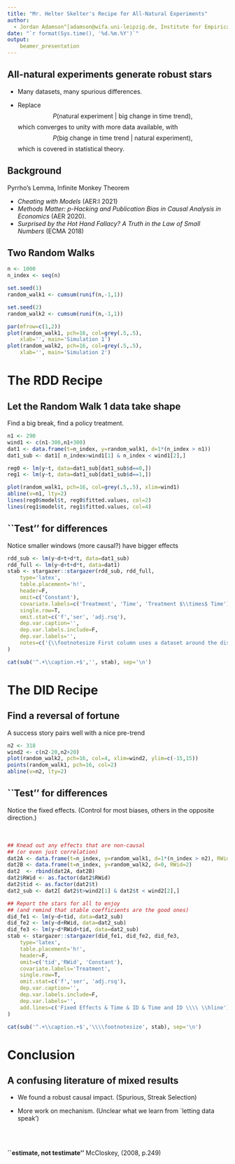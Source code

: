 ```yaml
---
title: "Mr. Helter Skelter's Recipe for All-Natural Experiments"
author:
  - Jordan Adamson^[adamson@wifa.uni-leipzig.de, Institute for Empirical Economic Research, Leipzig University]
date: "`r format(Sys.time(), '%d.%m.%Y')`"
output:
    beamer_presentation
---
```




## All-natural experiments generate robust stars

* Many datasets, many spurious differences.

* Replace
$$P( \text{natural experiment} ~|~ \text{big change in time trend} ),$$
which converges to unity with more data available, with 
$$P( \text{big change in time trend} ~|~ \text{natural experiment} ),$$
which is covered in statistical theory.


## Background


Pyrrho's Lemma, Infinite Monkey Theorem

* *Cheating with Models* (AER:I 2021)
* *Methods Matter: p-Hacking and Publication Bias in Causal Analysis in Economics* (AER 2020). 
* *Surprised by the Hot Hand Fallacy? A Truth in the Law of Small Numbers* (ECMA 2018)
<!--* "Cheating with Models" by Eliaz, Kfir, Ran Spiegler, and Yair Weiss (2021, American Economic Review: Insights, 3 (4): 417-34. DOI: 10.1257/aeri.20200635)-->
<!--* "Methods Matter: p-Hacking and Publication Bias in Causal Analysis in Economics" by Brodeur, Abel, Nikolai Cook, and Anthony Heyes (2020, American Economic Review, 110 (11): 3634-60. DOI: 10.1257/aer.20190687). -->
<!--* "Surprised by the Hot Hand Fallacy? A Truth in the Law of Small Numbers" by Joshua B. Miller and Adam Sanjurjo (2018, Econometrica, 86: 2019-2047. DOI: 10.3982/ECTA14943). -->

  
## Two Random Walks

```r
n <- 1000
n_index <- seq(n)

set.seed(1)
random_walk1 <- cumsum(runif(n,-1,1))

set.seed(2)
random_walk2 <- cumsum(runif(n,-1,1))

par(mfrow=c(1,2))
plot(random_walk1, pch=16, col=grey(.5,.5),
    xlab='', main='Simulation 1')
plot(random_walk2, pch=16, col=grey(.5,.5),
    xlab='', main='Simulation 2')
```


# The RDD Recipe




## Let the Random Walk 1 data take shape
Find a big break, find a policy treatment.

```r
n1 <- 290
wind1 <- c(n1-300,n1+300)
dat1 <- data.frame(t=n_index, y=random_walk1, d=1*(n_index > n1))
dat1_sub <- dat1[ n_index>wind1[1] & n_index < wind1[2],]

reg0 <- lm(y~t, data=dat1_sub[dat1_sub$d==0,])
reg1 <- lm(y~t, data=dat1_sub[dat1_sub$d==1,])

plot(random_walk1, pch=16, col=grey(.5,.5), xlim=wind1)
abline(v=n1, lty=2)
lines(reg0$model$t, reg0$fitted.values, col=2)
lines(reg1$model$t, reg1$fitted.values, col=4)
```

## ``Test'' for differences

Notice smaller windows (more causal?) have bigger effects

```r
rdd_sub <- lm(y~d+t+d*t, data=dat1_sub)
rdd_full <- lm(y~d+t+d*t, data=dat1)
stab <- stargazer::stargazer(rdd_sub, rdd_full, 
    type='latex',
    table.placement='h!',
    header=F,
    omit=c('Constant'),
    covariate.labels=c('Treatment', 'Time', 'Treatment $\\times$ Time'),
    single.row=T,
    omit.stat=c('f','ser', 'adj.rsq'),
    dep.var.caption='',
    dep.var.labels.include=F,
    dep.var.labels='',
    notes=c('{\\footnotesize First column uses a dataset around the discontinuity.}')
)
```

```r
cat(sub('^.+\\caption.+$','', stab), sep='\n')
```


# The DID Recipe


## Find a reversal of fortune

A success story pairs well with a nice pre-trend

```r
n2 <- 318
wind2 <- c(n2-20,n2+20)
plot(random_walk2, pch=16, col=4, xlim=wind2, ylim=c(-15,15))
points(random_walk1, pch=16, col=2)
abline(v=n2, lty=2)
```


## ``Test'' for differences

Notice the fixed effects.
(Control for most biases, others in the opposite direction.)\
\
\
     
```r
## Knead out any effects that are non-causal 
## (or even just correlation)
dat2A <- data.frame(t=n_index, y=random_walk1, d=1*(n_index > n2), RWid=1)
dat2B <- data.frame(t=n_index, y=random_walk2, d=0, RWid=2)
dat2  <- rbind(dat2A, dat2B)
dat2$RWid <- as.factor(dat2$RWid)
dat2$tid <- as.factor(dat2$t)
dat2_sub <- dat2[ dat2$t>wind2[1] & dat2$t < wind2[2],]

## Report the stars for all to enjoy
## (and remind that stable coefficients are the good ones)
did_fe1 <- lm(y~d+tid, data=dat2_sub)
did_fe2 <- lm(y~d+RWid, data=dat2_sub)
did_fe3 <- lm(y~d*RWid+tid, data=dat2_sub)
stab <- stargazer::stargazer(did_fe1, did_fe2, did_fe3,
    type='latex',
    table.placement='h!',
    header=F,
    omit=c('tid','RWid', 'Constant'),
    covariate.labels='Treatment',
    single.row=T,
    omit.stat=c('f','ser', 'adj.rsq'),
    dep.var.caption='',
    dep.var.labels.include=F,
    dep.var.labels='',
    add.lines=c('Fixed Effects & Time & ID & Time and ID \\\\ \\hline')
)
```

```r
cat(sub('^.+\\caption.+$','\\\\footnotesize', stab), sep='\n')
```


# Conclusion

## A confusing literature of mixed results

* We found a robust causal impact. (Spurious, Streak Selection)

* More work on mechanism. (Unclear what we learn from `letting data speak')

\
\

**``estimate, not testimate''** McCloskey, (2008, p.249)






<!-- ## COMPILE FROM CLI
    Rscript -e "rmarkdown::render('DataScientism_Slides.Rmd')"
    latexmk -c  && rm *.spl *.log
-->





